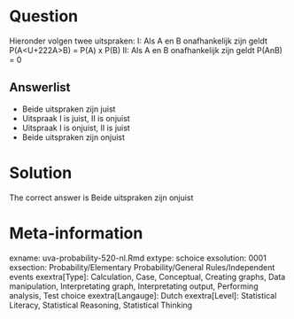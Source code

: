 Question
========

Hieronder volgen twee uitspraken:
I: Als A en B onafhankelijk zijn geldt P(A<U+222A>B) = P(A) x P(B)
II: Als A en B onafhankelijk zijn geldt P(AnB) = 0 

Answerlist
----------
* Beide uitspraken zijn juist
* Uitspraak I is juist, II is onjuist
* Uitspraak I is onjuist, II is juist
* Beide uitspraken zijn onjuist

Solution
========

The correct answer is  Beide uitspraken zijn onjuist 

Meta-information
================
exname: uva-probability-520-nl.Rmd 
extype: schoice 
exsolution: 0001 
exsection: Probability/Elementary Probability/General Rules/Independent events
exextra[Type]: Calculation, Case, Conceptual, Creating graphs, Data manipulation, Interpretating graph, Interpretating output, Performing analysis, Test choice 
exextra[Langauge]: Dutch 
exextra[Level]: Statistical Literacy, Statistical Reasoning, Statistical Thinking 
